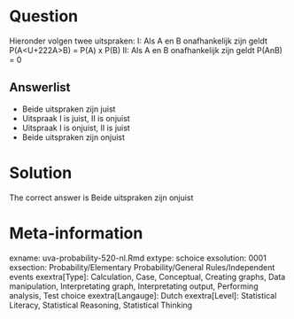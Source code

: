 Question
========

Hieronder volgen twee uitspraken:
I: Als A en B onafhankelijk zijn geldt P(A<U+222A>B) = P(A) x P(B)
II: Als A en B onafhankelijk zijn geldt P(AnB) = 0 

Answerlist
----------
* Beide uitspraken zijn juist
* Uitspraak I is juist, II is onjuist
* Uitspraak I is onjuist, II is juist
* Beide uitspraken zijn onjuist

Solution
========

The correct answer is  Beide uitspraken zijn onjuist 

Meta-information
================
exname: uva-probability-520-nl.Rmd 
extype: schoice 
exsolution: 0001 
exsection: Probability/Elementary Probability/General Rules/Independent events
exextra[Type]: Calculation, Case, Conceptual, Creating graphs, Data manipulation, Interpretating graph, Interpretating output, Performing analysis, Test choice 
exextra[Langauge]: Dutch 
exextra[Level]: Statistical Literacy, Statistical Reasoning, Statistical Thinking 
